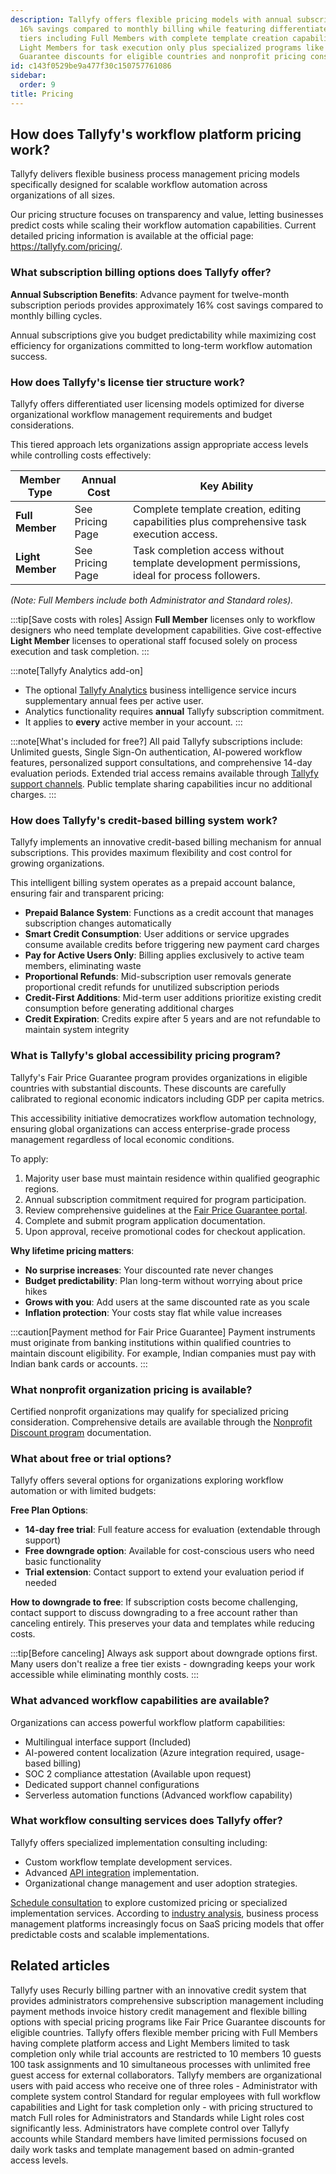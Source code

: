 ```yaml
---
description: Tallyfy offers flexible pricing models with annual subscriptions providing
  16% savings compared to monthly billing while featuring differentiated user licensing
  tiers including Full Members with complete template creation capabilities and cost-effective
  Light Members for task execution only plus specialized programs like Fair Price
  Guarantee discounts for eligible countries and nonprofit pricing considerations.
id: c143f0529be9a477f30c150757761086
sidebar:
  order: 9
title: Pricing
---
```



## How does Tallyfy's workflow platform pricing work?

Tallyfy delivers flexible business process management pricing models specifically designed for scalable workflow automation across organizations of all sizes.

Our pricing structure focuses on transparency and value, letting businesses predict costs while scaling their workflow automation capabilities. Current detailed pricing information is available at the official page: https://tallyfy.com/pricing/.

### What subscription billing options does Tallyfy offer?

**Annual Subscription Benefits**: Advance payment for twelve-month subscription periods provides approximately 16% cost savings compared to monthly billing cycles.

Annual subscriptions give you budget predictability while maximizing cost efficiency for organizations committed to long-term workflow automation success.

### How does Tallyfy's license tier structure work?

Tallyfy offers differentiated user licensing models optimized for diverse organizational workflow management requirements and budget considerations.

This tiered approach lets organizations assign appropriate access levels while controlling costs effectively:

| Member Type     | Annual Cost      | Key Ability                                      |
|-----------------|------------------|--------------------------------------------------|
| **Full Member** | See Pricing Page | Complete template creation, editing capabilities plus comprehensive task execution access.      |
| **Light Member**| See Pricing Page | Task completion access without template development permissions, ideal for process followers. |

*(Note: Full Members include both Administrator and Standard roles).*

:::tip[Save costs with roles]
Assign **Full Member** licenses only to workflow designers who need template development capabilities. Give cost-effective **Light Member** licenses to operational staff focused solely on process execution and task completion.
:::

:::note[Tallyfy Analytics add-on]
*   The optional [Tallyfy Analytics](/products/pro/integrations/analytics/) business intelligence service incurs supplementary annual fees per active user.
*   Analytics functionality requires **annual** Tallyfy subscription commitment.
*   It applies to **every** active member in your account.
:::

:::note[What's included for free?]
All paid Tallyfy subscriptions include: Unlimited guests, Single Sign-On authentication, AI-powered workflow features, personalized support consultations, and comprehensive 14-day evaluation periods. Extended trial access remains available through [Tallyfy support channels](/products/pro/miscellaneous/support/how-can-i-contact-tallyfys-support-team/). Public template sharing capabilities incur no additional charges.
:::

### How does Tallyfy's credit-based billing system work?

Tallyfy implements an innovative credit-based billing mechanism for annual subscriptions. This provides maximum flexibility and cost control for growing organizations.

This intelligent billing system operates as a prepaid account balance, ensuring fair and transparent pricing:

*   **Prepaid Balance System**: Functions as a credit account that manages subscription changes automatically
*   **Smart Credit Consumption**: User additions or service upgrades consume available credits before triggering new payment card charges
*   **Pay for Active Users Only**: Billing applies exclusively to active team members, eliminating waste
*   **Proportional Refunds**: Mid-subscription user removals generate proportional credit refunds for unutilized subscription periods
*   **Credit-First Additions**: Mid-term user additions prioritize existing credit consumption before generating additional charges
*   **Credit Expiration**: Credits expire after 5 years and are not refundable to maintain system integrity

### What is Tallyfy's global accessibility pricing program?

Tallyfy's Fair Price Guarantee program provides organizations in eligible countries with substantial discounts. These discounts are carefully calibrated to regional economic indicators including GDP per capita metrics.

This accessibility initiative democratizes workflow automation technology, ensuring global organizations can access enterprise-grade process management regardless of local economic conditions.

To apply:
<Steps>
1. Majority user base must maintain residence within qualified geographic regions.
2. Annual subscription commitment required for program participation.
3. Review comprehensive guidelines at the [Fair Price Guarantee portal](https://tallyfy.com/pricing/fair-price-guarantee/).
4. Complete and submit program application documentation.
5. Upon approval, receive promotional codes for checkout application.
</Steps>

**Why lifetime pricing matters**:
- **No surprise increases**: Your discounted rate never changes
- **Budget predictability**: Plan long-term without worrying about price hikes
- **Grows with you**: Add users at the same discounted rate as you scale
- **Inflation protection**: Your costs stay flat while value increases

:::caution[Payment method for Fair Price Guarantee]
Payment instruments must originate from banking institutions within qualified countries to maintain discount eligibility. For example, Indian companies must pay with Indian bank cards or accounts.
:::

### What nonprofit organization pricing is available?

Certified nonprofit organizations may qualify for specialized pricing consideration. Comprehensive details are available through the [Nonprofit Discount program](/products/pro/pricing/how-to-apply-for-tallyfys-nonprofit-program-discount/) documentation.

### What about free or trial options?

Tallyfy offers several options for organizations exploring workflow automation or with limited budgets:

**Free Plan Options**:
- **14-day free trial**: Full feature access for evaluation (extendable through support)
- **Free downgrade option**: Available for cost-conscious users who need basic functionality
- **Trial extension**: Contact support to extend your evaluation period if needed

**How to downgrade to free**:
If subscription costs become challenging, contact support to discuss downgrading to a free account rather than canceling entirely. This preserves your data and templates while reducing costs.

:::tip[Before canceling]
Always ask support about downgrade options first. Many users don't realize a free tier exists - downgrading keeps your work accessible while eliminating monthly costs.
:::

### What advanced workflow capabilities are available?

Organizations can access powerful workflow platform capabilities:

*   Multilingual interface support (Included)
*   AI-powered content localization (Azure integration required, usage-based billing)
*   SOC 2 compliance attestation (Available upon request)
*   Dedicated support channel configurations
*   Serverless automation functions (Advanced workflow capability)

### What workflow consulting services does Tallyfy offer?

Tallyfy offers specialized implementation consulting including:

*   Custom workflow template development services.
*   Advanced [API integration](/products/pro/integrations/open-api/) implementation.
*   Organizational change management and user adoption strategies.

[Schedule consultation](https://tallyfy.com/booking/) to explore customized pricing or specialized implementation services. According to [industry analysis](https://www.gartner.com/reviews/market/business-process-management-platforms), business process management platforms increasingly focus on SaaS pricing models that offer predictable costs and scalable implementations.


<PageTree />

## Related articles
<CardGrid>
<LinkTitleCard header="<b>Settings > Billing</b>" href="/products/pro/settings/billing/" > Tallyfy uses Recurly billing partner with an innovative credit system that provides administrators comprehensive subscription management including payment methods invoice history credit management and flexible billing options with special pricing programs like Fair Price Guarantee discounts for eligible countries. </LinkTitleCard>
<LinkTitleCard header="<b>Billing > Account and member limits</b>" href="/products/pro/settings/billing/what-are-tallyfys-account-and-member-limits/" > Tallyfy offers flexible member pricing with Full Members having complete platform access and Light Members limited to task completion only while trial accounts are restricted to 10 members 10 guests 100 task assignments and 10 simultaneous processes with unlimited free guest access for external collaborators. </LinkTitleCard>
<LinkTitleCard header="<b>Documenting > Members</b>" href="/products/pro/documenting/members/" > Tallyfy members are organizational users with paid access who receive one of three roles - Administrator with complete system control Standard for regular employees with full workflow capabilities and Light for task completion only - with pricing structured to match Full roles for Administrators and Standards while Light roles cost significantly less. </LinkTitleCard>
<LinkTitleCard header="<b>Members > Standard and admin members</b>" href="/products/pro/documenting/members/standard-admin-members/" > Administrators have complete control over Tallyfy accounts while Standard members have limited permissions focused on daily work tasks and template management based on admin-granted access levels. </LinkTitleCard>
</CardGrid>